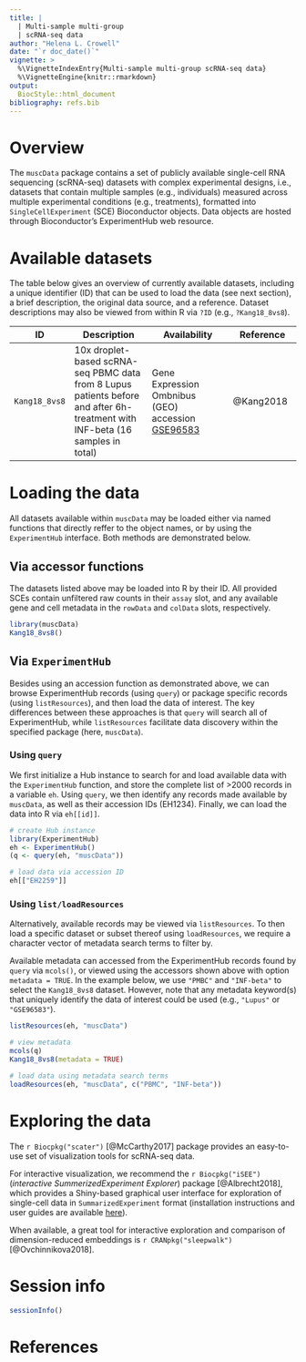 ```yaml
---
title: |
  | Multi-sample multi-group
  | scRNA-seq data
author: "Helena L. Crowell"
date: "`r doc_date()`"
vignette: >
  %\VignetteIndexEntry{Multi-sample multi-group scRNA-seq data}
  %\VignetteEngine{knitr::rmarkdown}
output: 
  BiocStyle::html_document
bibliography: refs.bib
---
```


# Overview

The `muscData` package contains a set of publicly available single-cell RNA sequencing (scRNA-seq) datasets with complex experimental designs, i.e., datasets that contain multiple samples (e.g., individuals) measured across multiple experimental conditions (e.g., treatments), formatted into `SingleCellExperiment` (SCE) Bioconductor objects. Data objects are hosted through Bioconductor's ExperimentHub web resource.

# Available datasets

The table below gives an overview of currently available datasets, including a unique identifier (ID) that can be used to load the data (see next section), a brief description, the original data source, and a reference. Dataset descriptions may also be viewed from within R via `?ID` (e.g., `?Kang18_8vs8`).

ID | Description | Availability | Reference
---|-------------|--------------|----------
`Kang18_8vs8` | 10x droplet-based scRNA-seq PBMC data from 8 Lupus patients before and after 6h-treatment with INF-beta (16 samples in total) | Gene Expression Ombnibus (GEO) accession [GSE96583](https://www.ncbi.nlm.nih.gov/geo/query/acc.cgi?acc=GSE96583) | @Kang2018

# Loading the data

All datasets available within `muscData` may be loaded either via named functions that directly reffer to the object names, or by using the `ExperimentHub` interface. Both methods are demonstrated below.

## Via accessor functions

The datasets listed above may be loaded into R by their ID. All provided SCEs contain unfiltered raw counts in their `assay` slot, and any available gene and cell metadata in the `rowData` and `colData` slots, respectively. 

```r
library(muscData)
Kang18_8vs8()
```

## Via `ExperimentHub`

Besides using an accession function as demonstrated above, we can browse ExperimentHub records (using `query`) or package specific records (using `listResources`), and then load the data of interest. The key differences between these approaches is that `query` will search all of ExperimentHub, while `listResources` facilitate data discovery within the specified package (here, `muscData`).

### Using `query`

We first initialize a Hub instance to search for and load available data with the `ExperimentHub` function, and store the complete list of >2000 records in a variable `eh`. Using `query`, we then identify any records made available by `muscData`, as well as their accession IDs (EH1234). Finally, we can load the data into R via `eh[[id]]`.

```r
# create Hub instance
library(ExperimentHub)
eh <- ExperimentHub()
(q <- query(eh, "muscData"))
```

```r
# load data via accession ID
eh[["EH2259"]]
```

### Using `list/loadResources`

Alternatively, available records may be viewed via `listResources`. To then load a specific dataset or subset thereof using `loadResources`, we require a character vector of metadata search terms to filter by.

Available metadata can accessed from the ExperimentHub records found by `query` via `mcols()`, or viewed using the accessors shown above with option `metadata = TRUE`. In the example below, we use `"PMBC"` and `"INF-beta"` to select the `Kang18_8vs8` dataset. However, note that any metadata keyword(s) that uniquely identify the data of interest could be used (e.g., `"Lupus"` or `"GSE96583"`).

```r
listResources(eh, "muscData")
```

```r
# view metadata
mcols(q)
Kang18_8vs8(metadata = TRUE)

# load data using metadata search terms
loadResources(eh, "muscData", c("PBMC", "INF-beta"))
```

# Exploring the data

The `r Biocpkg("scater")` [@McCarthy2017] package provides an easy-to-use set of visualization tools for scRNA-seq data.

For interactive visualization, we recommend the `r Biocpkg("iSEE")` (*interactive SummerizedExperiment Explorer*) package [@Albrecht2018], which provides a Shiny-based graphical user interface for exploration of single-cell data in `SummarizedExperiment` format (installation instructions and user guides are available [here](https://bioconductor.org/packages/release/bioc/html/iSEE.html)).

When available, a great tool for interactive exploration and comparison of dimension-reduced embeddings is `r CRANpkg("sleepwalk")` [@Ovchinnikova2018].

# Session info
```r
sessionInfo()
```

# References